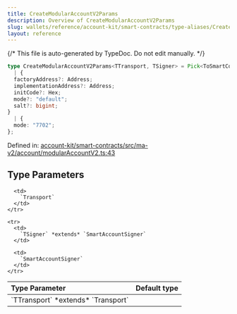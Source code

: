 ```yaml
---
title: CreateModularAccountV2Params
description: Overview of CreateModularAccountV2Params
slug: wallets/reference/account-kit/smart-contracts/type-aliases/CreateModularAccountV2Params
layout: reference
---
```


{/* This file is auto-generated by TypeDoc. Do not edit manually. */}

```ts
type CreateModularAccountV2Params<TTransport, TSigner> = Pick<ToSmartContractAccountParams<"ModularAccountV2", TTransport, Chain, "0.7.0">, "transport" | "chain" | "accountAddress"> & object &
  | {
  factoryAddress?: Address;
  implementationAddress?: Address;
  initCode?: Hex;
  mode?: "default";
  salt?: bigint;
}
  | {
  mode: "7702";
};
```

Defined in: [account-kit/smart-contracts/src/ma-v2/account/modularAccountV2.ts:43](https://github.com/alchemyplatform/aa-sdk/blob/dc58c113ff1eeb06d4b3f76c505cbbaad47db8fc/account-kit/smart-contracts/src/ma-v2/account/modularAccountV2.ts#L43)

## Type Parameters

<table>
  <thead>
    <tr>
      <th align="left">Type Parameter</th>
      <th align="left">Default type</th>
    </tr>
  </thead>

  <tbody>
    <tr>
      <td>
        `TTransport` *extends* `Transport`
      </td>

      <td>
        `Transport`
      </td>
    </tr>

    <tr>
      <td>
        `TSigner` *extends* `SmartAccountSigner`
      </td>

      <td>
        `SmartAccountSigner`
      </td>
    </tr>

  </tbody>
</table>
